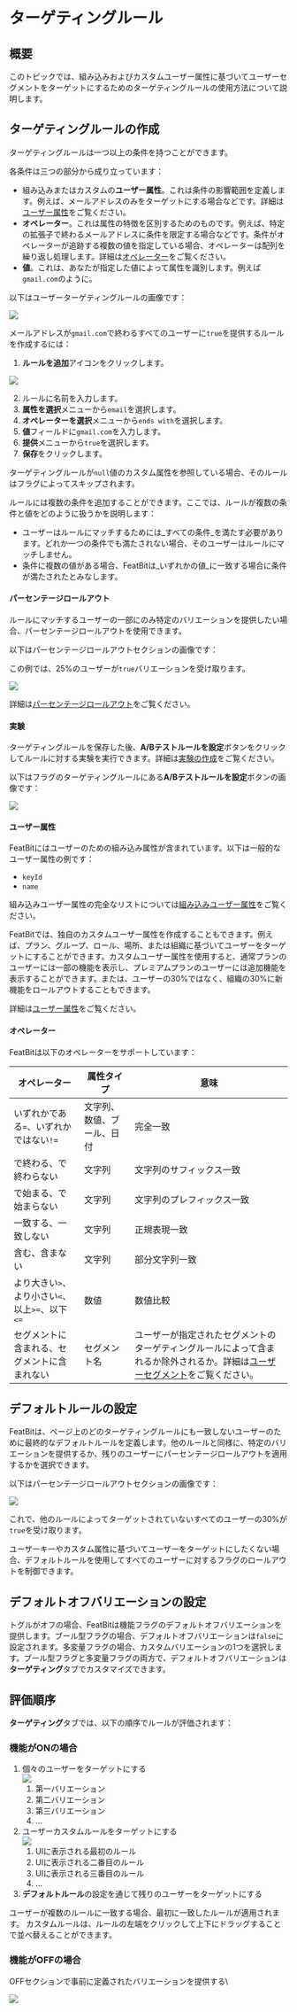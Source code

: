 
# ターゲティングルール

## 概要 <a href="#overview" id="overview"></a>

このトピックでは、組み込みおよびカスタムユーザー属性に基づいてユーザーセグメントをターゲットにするためのターゲティングルールの使用方法について説明します。

## ターゲティングルールの作成 <a href="#creating-targeting-rules" id="creating-targeting-rules"></a>

ターゲティングルールは一つ以上の条件を持つことができます。

各条件は三つの部分から成り立っています：

* 組み込みまたはカスタムの**ユーザー属性**。これは条件の影響範囲を定義します。例えば、メールアドレスのみをターゲットにする場合などです。詳細は[ユーザー属性](targeting-rules.mdx#user-attributes)をご覧ください。
* **オペレーター**。これは属性の特徴を区別するためのものです。例えば、特定の拡張子で終わるメールアドレスに条件を限定する場合などです。条件がオペレーターが追跡する複数の値を指定している場合、オペレーターは配列を繰り返し処理します。詳細は[オペレーター](targeting-rules.mdx#operators)をご覧ください。
* **値**。これは、あなたが指定した値によって属性を識別します。例えば`gmail.com`のように。

以下はユーザーターゲティングルールの画像です：

![](../../feature-flags/assets/targeting-users-with-flags/targeting-rules/001.webp)

メールアドレスが`gmail.com`で終わるすべてのユーザーに`true`を提供するルールを作成するには：

1. **ルールを追加**アイコンをクリックします。

![](../../feature-flags/assets/targeting-users-with-flags/targeting-rules/002.webp)

2. ルールに名前を入力します。
3. **属性を選択**メニューから`email`を選択します。
4. **オペレーターを選択**メニューから`ends with`を選択します。
5. **値**フィールドに`gmail.com`を入力します。
6. **提供**メニューから`true`を選択します。
7. **保存**をクリックします。

ターゲティングルールが`null`値のカスタム属性を参照している場合、そのルールはフラグによってスキップされます。

ルールには複数の条件を追加することができます。ここでは、ルールが複数の条件と値をどのように扱うかを説明します：

* ユーザーはルールにマッチするためには_すべての条件_を満たす必要があります。どれか一つの条件でも満たされない場合、そのユーザーはルールにマッチしません。
* 条件に複数の値がある場合、FeatBitは_いずれかの値_に一致する場合に条件が満たされたとみなします。

#### パーセンテージロールアウト <a href="#percentage-rollouts" id="percentage-rollouts"></a>

ルールにマッチするユーザーの一部にのみ特定のバリエーションを提供したい場合、パーセンテージロールアウトを使用できます。

以下はパーセンテージロールアウトセクションの画像です：

この例では、25%のユーザーが`true`バリエーションを受け取ります。

![](../../feature-flags/assets/targeting-users-with-flags/targeting-rules/003.webp)

詳細は[パーセンテージロールアウト](percentage-rollouts.md)をご覧ください。

#### 実験 <a href="#experimentation" id="experimentation"></a>

ターゲティングルールを保存した後、**A/Bテストルールを設定**ボタンをクリックしてルールに対する実験を実行できます。詳細は[実験の作成](../../experimentation/creating-experiments.md)をご覧ください。

以下はフラグのターゲティングルールにある**A/Bテストルールを設定**ボタンの画像です：

![](../../feature-flags/assets/targeting-users-with-flags/targeting-rules/004.webp)

#### ユーザー属性 <a href="#user-attributes" id="user-attributes"></a>

FeatBitにはユーザーのための組み込み属性が含まれています。以下は一般的なユーザー属性の例です：

* `keyId`
* `name`

組み込みユーザー属性の完全なリストについては[組み込みユーザー属性](../users-and-user-segments/user-attributes.md)をご覧ください。

FeatBitでは、独自のカスタムユーザー属性を作成することもできます。例えば、プラン、グループ、ロール、場所、または組織に基づいてユーザーをターゲットにすることができます。カスタムユーザー属性を使用すると、通常プランのユーザーには一部の機能を表示し、プレミアムプランのユーザーには追加機能を表示することができます。または、ユーザーの30%ではなく、組織の30%に新機能をロールアウトすることもできます。

詳細は[ユーザー属性](../users-and-user-segments/user-attributes.md)をご覧ください。

#### オペレーター <a href="#operators" id="operators"></a>

FeatBitは以下のオペレーターをサポートしています：

| オペレーター | 属性タイプ | 意味 |
| ------------------------------------ | ------------- | ------------ |
| いずれかである`=`、いずれかではない`!=` | 文字列、数値、ブール、日付 | 完全一致 |
| で終わる、で終わらない | 文字列 | 文字列のサフィックス一致 |
| で始まる、で始まらない | 文字列 | 文字列のプレフィックス一致 |
| 一致する、一致しない | 文字列 | 正規表現一致 |
| 含む、含まない | 文字列 | 部分文字列一致 |
| より大きい`>`、より小さい`<`、以上`>=`、以下`<=` | 数値 | 数値比較 |
| セグメントに含まれる、セグメントに含まれない | セグメント名 | ユーザーが指定されたセグメントのターゲティングルールによって含まれるか除外されるか。詳細は[ユーザーセグメント](../users-and-user-segments/user-segments)をご覧ください。 |

## デフォルトルールの設定 <a href="#setting-the-default-rule" id="setting-the-default-rule"></a>

FeatBitは、ページ上のどのターゲティングルールにも一致しないユーザーのために最終的なデフォルトルールを定義します。他のルールと同様に、特定のバリエーションを提供するか、残りのユーザーにパーセンテージロールアウトを適用するかを選択できます。

以下はパーセンテージロールアウトセクションの画像です：

![](../../feature-flags/assets/targeting-users-with-flags/targeting-rules/005.webp)

これで、他のルールによってターゲットされていないすべてのユーザーの30%が`true`を受け取ります。

ユーザーキーやカスタム属性に基づいてユーザーをターゲットにしたくない場合、デフォルトルールを使用してすべてのユーザーに対するフラグのロールアウトを制御できます。

## デフォルトオフバリエーションの設定 <a href="#setting-the-default-off-variation" id="setting-the-default-off-variation"></a>

トグルがオフの場合、FeatBitは機能フラグのデフォルトオフバリエーションを提供します。ブール型フラグの場合、デフォルトオフバリエーションは`false`に設定されます。多変量フラグの場合、カスタムバリエーションの1つを選択します。ブール型フラグと多変量フラグの両方で、デフォルトオフバリエーションは**ターゲティング**タブでカスタマイズできます。

## 評価順序 <a href="#evaluation-order" id="evaluation-order"></a>

**ターゲティング**タブでは、以下の順序でルールが評価されます：

### 機能がONの場合

1. 個々のユーザーをターゲットにする\
![](../../feature-flags/assets/targeting-users-with-flags/targeting-rules/006.webp)
   1. 第一バリエーション
   2. 第二バリエーション
   3. 第三バリエーション
   4. ...
2. ユーザーカスタムルールをターゲットにする\
![](../../feature-flags/assets/targeting-users-with-flags/targeting-rules/007.webp)
   1. UIに表示される最初のルール
   2. UIに表示される二番目のルール
   3. UIに表示される三番目のルール
   4. ...
3. **デフォルトルール**の設定を通じて残りのユーザーをターゲットにする

<Callout type="info">
ユーザーが複数のルールに一致する場合、最初に一致したルールが適用されます。
カスタムルールは、ルールの左端をクリックして上下にドラッグすることで並べ替えることができます。
</Callout>

### 機能がOFFの場合

OFFセクションで事前に定義されたバリエーションを提供する\

![](../../feature-flags/assets/targeting-users-with-flags/targeting-rules/008.webp)



